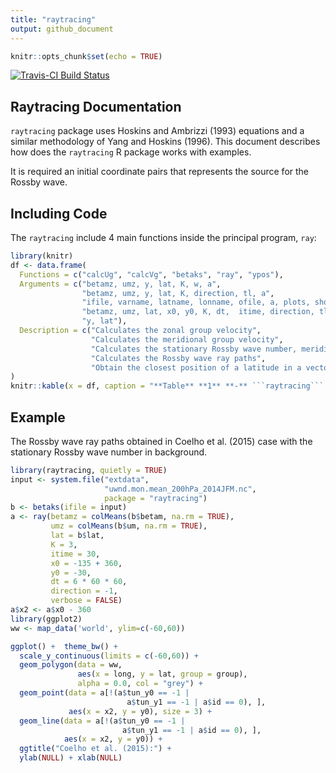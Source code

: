 ```yaml
---
title: "raytracing"
output: github_document
---
```


```r
knitr::opts_chunk$set(echo = TRUE)
```

[![Travis-CI Build Status](https://travis-ci.org/salvatirehbein/raytracing.svg?branch=master)](https://travis-ci.com/github/salvatirehbein/raytracing)


## Raytracing Documentation

```raytracing``` package uses Hoskins and Ambrizzi (1993) equations and a similar methodology of Yang and Hoskins (1996). This document describes how does the ```raytracing``` R package works with examples. 

It is required an initial coordinate pairs that represents the source for the Rossby wave.

## Including Code

The ```raytracing``` include 4 main functions inside the principal program, ```ray```:

```r
library(knitr)
df <- data.frame(
  Functions = c("calcUg", "calcVg", "betaks", "ray", "ypos"),
  Arguments = c("betamz, umz, y, lat, K, w, a", 
                "betamz, umz, y, lat, K, direction, tl, a",
                "ifile, varname, latname, lonname, ofile, a, plots, show.warnings",
                "betamz, umz, lat, x0, y0, K, dt,  itime, direction, tl, a",
                "y, lat"), 
  Description = c("Calculates the zonal group velocity", 
                  "Calculates the meridional group velocity",
                  "Calculates the stationary Rossby wave number, meridional gradient of the absolute vorticity, and zonal wind in mercator coordinates",
                  "Calculates the Rossby wave ray paths",
                  "Obtain the closest position of a latitude in a vector")
)
knitr::kable(x = df, caption = "**Table** **1** **-** ```raytracing``` functions and arguments.")
```

## Example

The Rossby wave ray paths obtained in Coelho et al. (2015) case with the stationary Rossby wave number in background.

```r
library(raytracing, quietly = TRUE)
input <- system.file("extdata",
                     "uwnd.mon.mean_200hPa_2014JFM.nc",
                     package = "raytracing")
b <- betaks(ifile = input)
a <- ray(betamz = colMeans(b$betam, na.rm = TRUE),
         umz = colMeans(b$um, na.rm = TRUE),
         lat = b$lat,
         K = 3,
         itime = 30,
         x0 = -135 + 360,
         y0 = -30,
         dt = 6 * 60 * 60,
         direction = -1,
         verbose = FALSE)
a$x2 <- a$x0 - 360
library(ggplot2)
ww <- map_data('world', ylim=c(-60,60))

ggplot() +  theme_bw() +
  scale_y_continuous(limits = c(-60,60)) +
  geom_polygon(data = ww,
               aes(x = long, y = lat, group = group),
               alpha = 0.0, col = "grey") +
  geom_point(data = a[!(a$tun_y0 == -1 |
                          a$tun_y1 == -1 | a$id == 0), ],
             aes(x = x2, y = y0), size = 3) +
  geom_line(data = a[!(a$tun_y0 == -1 |
                         a$tun_y1 == -1 | a$id == 0), ],
            aes(x = x2, y = y0)) +
  ggtitle("Coelho et al. (2015):") +
  ylab(NULL) + xlab(NULL)
```

